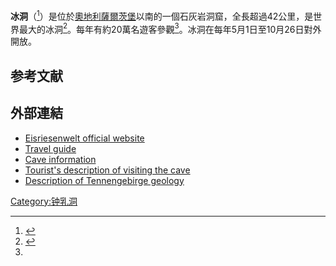 '''冰洞'''（{{lang-de|Eisriesenwelt}}<ref>{{Cite web
| publisher = Planetware Inc.
| url = http://www.planetware.com/werfen/world-of-the-ice-giants-a-s-ice.htm
| title = World of the Ice Giants, Werfen
| accessdate = 2006-07-31
| date = 2006
| archive-date = 2007-07-07
| archive-url = https://web.archive.org/web/20070707022703/http://www.planetware.com/werfen/world-of-the-ice-giants-a-s-ice.htm
| dead-url = no
}}</ref>）是位於[[奧地利|奧地利]][[薩爾茨堡|薩爾茨堡]]以南的一個石灰岩洞窟，全長超過42公里，是世界最大的冰洞<ref name="duckeck">{{Cite web
 |author       = Jochen Duckeck
 |url          = http://www.showcaves.com/english/at/showcaves/Eisriesenwelt.html
 |title        = Showcaves of Austria: Eisriesenwelt
 |accessdate   = 2006-07-31
 |date         = 2005-10-04
 |archive-url  = https://web.archive.org/web/20061019215548/http://www.showcaves.com/english/at/showcaves/Eisriesenwelt.html
 |archive-date = 2006-10-19
 |dead-url     = yes
}}</ref>。每年有約20萬名遊客參觀<ref name="duckeck"/>。冰洞在每年5月1日至10月26日對外開放。

==参考文献==
{{Reflist}}
==外部連結==
{{Commonscat|Eisriesenwelt}}
* [http://www.eisriesenwelt.at/ Eisriesenwelt official website]{{Wayback|url=http://www.eisriesenwelt.at/ |date=20180710010338 }}
* [http://europeforvisitors.com/europe/articles/eisriesenwelt.htm Travel guide]{{Wayback|url=http://europeforvisitors.com/europe/articles/eisriesenwelt.htm |date=20150905193311 }}
* [https://web.archive.org/web/20061019215548/http://www.showcaves.com/english/at/showcaves/Eisriesenwelt.html Cave information]
* [http://hyperphysics.phy-astr.gsu.edu/nave-html/eurcamp/ejun20.html Tourist's description of visiting the cave]{{Wayback|url=http://hyperphysics.phy-astr.gsu.edu/nave-html/eurcamp/ejun20.html |date=20120309132058 }}
* [http://www.akg.agh.edu.pl/dzialalnosc/tennen1994.htm Description of Tennengebirge geology]{{Wayback|url=http://www.akg.agh.edu.pl/dzialalnosc/tennen1994.htm |date=20160303172546 }}
[[Category:钟乳洞|Category:钟乳洞]]